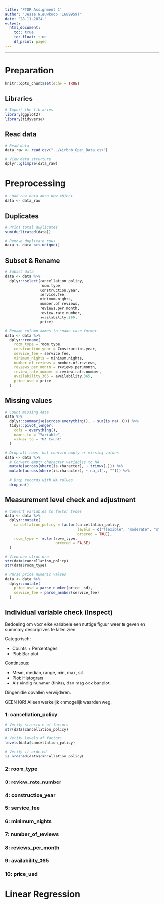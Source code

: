 ```yaml
---
title: "FTDR Assignment 1"
author: "Jesse Nieuwkoop (1689959)"
date: "28-11-2024-"
output:
  html_document:
    toc: true
    toc_float: true
    df_print: paged
---
```


---

# Preparation

```r
knitr::opts_chunk$set(echo = TRUE)
```

## Libraries

```r
# Import the libraries
library(ggplot2)
library(tidyverse)
```

## Read data

```r
# Read data
data_raw <- read.csv("../Airbnb_Open_Data.csv")

# View data structure
dplyr::glimpse(data_raw)
```

# Preprocessing

```r
# Load raw data onto new object
data <- data_raw
```

## Duplicates

```r
# Print total duplicates
sum(duplicated(data))

# Remove duplicate rows 
data <- data %>% unique()
```

## Subset & Rename

```r
# Subset data
data <- data %>%
  dplyr::select(cancellation_policy,
                room.type,
                Construction.year,
                service.fee,
                minimum.nights,
                number.of.reviews,
                reviews.per.month,
                review.rate.number,
                availability.365,
                price)

# Rename column names to snake_case format
data <- data %>%
  dplyr::rename(
    room_type = room.type,
    construction_year = Construction.year,
    service_fee = service.fee,
    minimum_nights = minimum.nights,
    number_of_reviews = number.of.reviews,
    reviews_per_month = reviews.per.month,
    review_rate_number = review.rate.number,
    availability_365 = availability.365,
    price_usd = price
  )
```

## Missing values

```r
# Count missing data
data %>%
  dplyr::summarise(across(everything(), ~ sum(is.na(.)))) %>%
  tidyr::pivot_longer(
    cols = everything(),
    names_to = "Variable",
    values_to = "NA Count"
  )
```

```r
# Drop all rows that contain empty or missing values
data <- data %>%
  # Convert empty character variables to NA
  mutate(across(where(is.character), ~ trimws(.))) %>%
  mutate(across(where(is.character), ~ na_if(., ""))) %>%
  
  # Drop records with NA values
  drop_na()
```

## Measurement level check and adjustment

```r
# Convert variables to factor types
data <- data %>%
  dplyr::mutate(
    cancellation_policy = factor(cancellation_policy, 
                                 levels = c("flexible", "moderate", "strict"),
                                 ordered = TRUE),
    room_type = factor(room_type,
                       ordered = FALSE)
  )

# View new structure
str(data$cancellation_policy)
str(data$room_type)
```

```r
# Parse price numeric values
data <- data %>%
  dplyr::mutate(
    price_usd = parse_number(price_usd),
    service_fee = parse_number(service_fee)
  )
```

## Individual variable check (Inspect)

Bedoeling om voor elke variabele een nuttige figuur weer te geven en summary descriptives te laten zien.

Categorisch:

- Counts + Percentages
- Plot: Bar plot

Continuous:

- Mean, median, range, min, max, sd
- Plot: Histogram
- Als eindig nummer (finite), dan mag ook bar plot.

Dingen die opvallen verwijderen.

GEEN IQR! Alleen werkelijk onmogelijk waarden weg.

### 1: cancellation_policy

```r
# Verify structure of factors
str(data$cancellation_policy)

# Verify levels of factors
levels(data$cancellation_policy)

# Verify if ordered
is.ordered(data$cancellation_policy)
```

### 2: room_type

### 3: review_rate_number

### 4: construction_year

### 5: service_fee

### 6: minimum_nights

### 7: number_of_reviews

### 8: reviews_per_month

### 9: availability_365

### 10: price_usd

# Linear Regression
